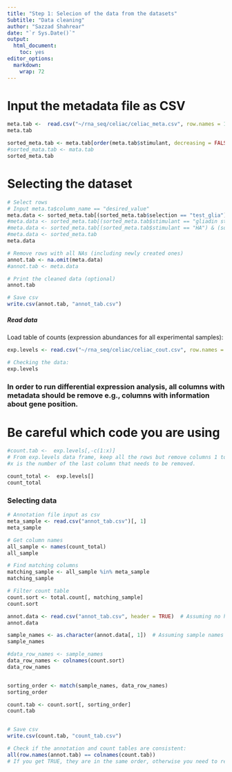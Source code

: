 ```yaml
---
title: "Step 1: Selecion of the data from the datasets"
Subtitle: "Data cleaning"
author: "Sazzad Shahrear"
date: "`r Sys.Date()`"
output: 
  html_document: 
    toc: yes
editor_options: 
  markdown: 
    wrap: 72
---
```


# Input the metadata file as CSV

```r
meta.tab <-  read.csv("~/rna_seq/celiac/celiac_meta.csv", row.names = 1)
meta.tab

sorted_meta.tab <- meta.tab[order(meta.tab$stimulant, decreasing = FALSE, na.last = FALSE), ]
#sorted_mata.tab <- mata.tab
sorted_meta.tab
```


# Selecting the dataset

```r
# Select rows
# Input meta.ta$column_name == "desired_value"
meta.data <- sorted_meta.tab[(sorted_meta.tab$selection == "test_glia") | (sorted_meta.tab$selection == "test_immu"), ]
#meta.data <- sorted_meta.tab[(sorted_meta.tab$stimulant == "gliadin stimulated"),]
#meta.data <- sorted_meta.tab[(sorted_meta.tab$stimulant == "HA") & (sorted_meta.tab$group == "test"), ]
#meta.data <- sorted_meta.tab
meta.data 

# Remove rows with all NAs (including newly created ones)
annot.tab <- na.omit(meta.data)
#annot.tab <- meta.data

# Print the cleaned data (optional)
annot.tab

# Save csv
write.csv(annot.tab, "annot_tab.csv")

```



##### Read data

Load table of counts (expression abundances for all experimental samples):

```r
exp.levels <- read.csv("~/rna_seq/celiac/celiac_cout.csv", row.names = 1)

# Checking the data:  
exp.levels
```


### In order to run differential expression analysis, all columns with metadata should be remove e.g., columns with information about gene position.
# Be careful which code you are using

```r
#count.tab <-  exp.levels[,-c(1:x)]
# From exp.levels data frame, keep all the rows but remove columns 1 to x.
#x is the number of the last column that needs to be removed.

count_total <-  exp.levels[]
count_total
```



### Selecting data

```r
# Annotation file input as csv
meta_sample <- read.csv("annot_tab.csv")[, 1]
meta_sample

# Get column names
all_sample <- names(count_total)
all_sample

# Find matching columns
matching_sample <- all_sample %in% meta_sample
matching_sample

# Filter count table
count.sort <- total.count[, matching_sample]
count.sort

```

```r
annot.data <- read.csv("annot_tab.csv", header = TRUE)  # Assuming no header row
annot.data

sample_names <- as.character(annot.data[, 1])  # Assuming sample names are in the first column
sample_names

#data_row_names <- sample_names
data_row_names <- colnames(count.sort)
data_row_names


sorting_order <- match(sample_names, data_row_names)
sorting_order

count.tab <- count.sort[, sorting_order]
count.tab


# Save csv
write.csv(count.tab, "count_tab.csv")
```

```r
# Check if the annotation and count tables are consistent:
all(row.names(annot.tab) == colnames(count.tab))
# If you get TRUE, they are in the same order, otherwise you need to reorder the tables to match each other. 
```


